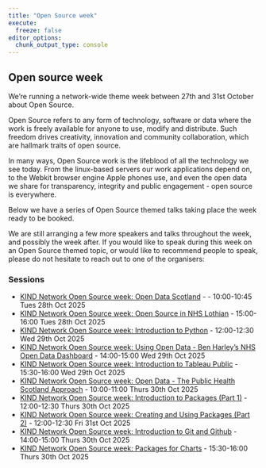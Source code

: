 ```yaml
---
title: "Open Source week"
execute: 
  freeze: false
editor_options: 
  chunk_output_type: console
---
```


## Open source week

We're running a network-wide theme week between 27th and 31st October about Open Source. 

Open Source refers to any form of technology, software or data where the work is freely available for anyone to use, modify and distribute. Such freedom drives creativity, innovation and community collaboration, which are hallmark traits of open source. 
 
In many ways, Open Source work is the lifeblood of all the technology we see today. From the linux-based servers our work applications depend on, to the Webkit browser engine Apple phones use, and even the open data we share for transparency, integrity and public engagement - open source is everywhere. 
 
Below we have a series of Open Source themed talks taking place the week ready to be booked.
 
We are still arranging a few more speakers and talks throughout the week, and possibly the week after. If you would like to speak during this week on an Open Source themed topic, or would like to recommend people to speak, please do not hesitate to reach out to one of the organisers:

### Sessions

+  [KIND Network Open Source week: Open Data Scotland](https://events.teams.microsoft.com/event/fb332e45-ba5b-4bf0-bb47-63d37e199c91@10efe0bd-a030-4bca-809c-b5e6745e499a) -  - 10:00-10:45 Tues 28th Oct 2025
+  [KIND Network Open Source week: Open Source in NHS Lothian](https://events.teams.microsoft.com/event/5c9a0d34-83fa-4807-83ec-256b9a546caf@10efe0bd-a030-4bca-809c-b5e6745e499a) - 15:00-16:00 Tues 28th Oct 2025
+  [KIND Network Open Source week: Introduction to Python](https://events.teams.microsoft.com/event/36c3fd76-dd78-4e45-a726-c4468ffd5ac6@10efe0bd-a030-4bca-809c-b5e6745e499a) - 12:00-12:30 Wed 29th Oct 2025
+  [KIND Network Open Source week: Using Open Data - Ben Harley's NHS Open Data Dashboard](https://events.teams.microsoft.com/event/944d1859-372d-4393-890c-4ad81c922445@10efe0bd-a030-4bca-809c-b5e6745e499a) - 14:00-15:00 Wed 29th Oct 2025
+ [KIND Network Open Source week: Introduction to Tableau Public](https://events.teams.microsoft.com/event/897d13cf-14b7-4d34-84af-c4e6f577f419@10efe0bd-a030-4bca-809c-b5e6745e499a) - 15:30-16:00 Wed 29th Oct 2025
+  [KIND Network Open Source week: Open Data - The Public Health Scotland Approach](https://events.teams.microsoft.com/event/04e1ce12-043c-41d7-a364-a01d2dfd212e@10efe0bd-a030-4bca-809c-b5e6745e499a) - 10:00-11:00 Thurs 30th Oct 2025
+  [KIND Network Open Source week: Introduction to Packages (Part 1)](https://events.teams.microsoft.com/event/095aadef-448e-4d86-93d5-9a44c792cce2@10efe0bd-a030-4bca-809c-b5e6745e499a) - 12:00-12:30 Thurs 30th Oct 2025
+  [KIND Network Open Source week: Creating and Using Packages (Part 2)](https://events.teams.microsoft.com/event/12bfb061-28cb-442c-9adf-bbfe14bbe8cb@10efe0bd-a030-4bca-809c-b5e6745e499a) - 12:00-12:30 Fri 31st Oct 2025
+  [KIND Network Open Source week: Introduction to Git and Github](https://events.teams.microsoft.com/event/0ad15a1e-081b-432b-9479-3d8f6caaf76d@10efe0bd-a030-4bca-809c-b5e6745e499a) - 14:00-15:00 Thurs 30th Oct 2025
+ [KIND Network Open Source week: Packages for Charts](https://events.teams.microsoft.com/event/a8bcebc6-5d34-4ada-97c9-600abcdadf27@10efe0bd-a030-4bca-809c-b5e6745e499a) - 15:30-16:00 Thurs 30th Oct 2025

